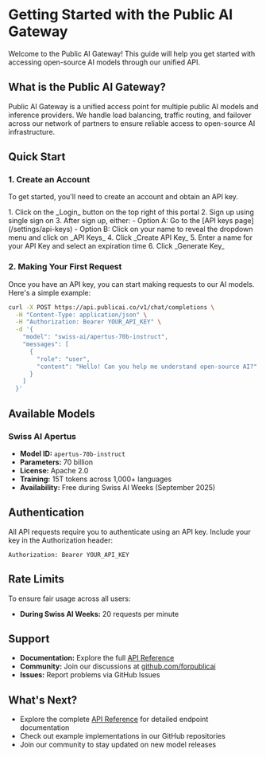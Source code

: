 # Getting Started with the Public AI Gateway

Welcome to the Public AI Gateway! This guide will help you get started with accessing open-source AI models through our unified API.

## What is the Public AI Gateway?

Public AI Gateway is a unified access point for multiple public AI models and inference providers. We handle load balancing, traffic routing, and failover across our network of partners to ensure reliable access to open-source AI infrastructure.

## Quick Start

### 1. Create an Account

To get started, you'll need to create an account and obtain an API key.

<Stepper>
1. Click on the _Login_ button on the top right of this portal
2. Sign up using single sign on 
3. After sign up, either:
  - Option A: Go to the [API keys page](/settings/api-keys)
  - Option B: Click on your name to reveal the dropdown menu and click on _API Keys_
4. Click _Create API Key_
5. Enter a name for your API Key and select an expiration time
6. Click _Generate Key_
</Stepper>

### 2. Making Your First Request

Once you have an API key, you can start making requests to our AI models. Here's a simple example:

```bash
curl -X POST https://api.publicai.co/v1/chat/completions \
  -H "Content-Type: application/json" \
  -H "Authorization: Bearer YOUR_API_KEY" \
  -d '{
    "model": "swiss-ai/apertus-70b-instruct",
    "messages": [
      {
        "role": "user",
        "content": "Hello! Can you help me understand open-source AI?"
      }
    ]
  }'
```
## Available Models

### Swiss AI Apertus
- **Model ID:** `apertus-70b-instruct`
- **Parameters:** 70 billion
- **License:** Apache 2.0
- **Training:** 15T tokens across 1,000+ languages
- **Availability:** Free during Swiss AI Weeks (September 2025)

## Authentication

All API requests require you to authenticate using an API key. Include your key in the Authorization header:

```
Authorization: Bearer YOUR_API_KEY
```

## Rate Limits

To ensure fair usage across all users:
- **During Swiss AI Weeks:** 20 requests per minute

## Support

- **Documentation:** Explore the full [API Reference](/api)
- **Community:** Join our discussions at [github.com/forpublicai](https://github.com/forpublicai)
- **Issues:** Report problems via GitHub Issues

## What's Next?

- Explore the complete [API Reference](/api) for detailed endpoint documentation
- Check out example implementations in our GitHub repositories
- Join our community to stay updated on new model releases
